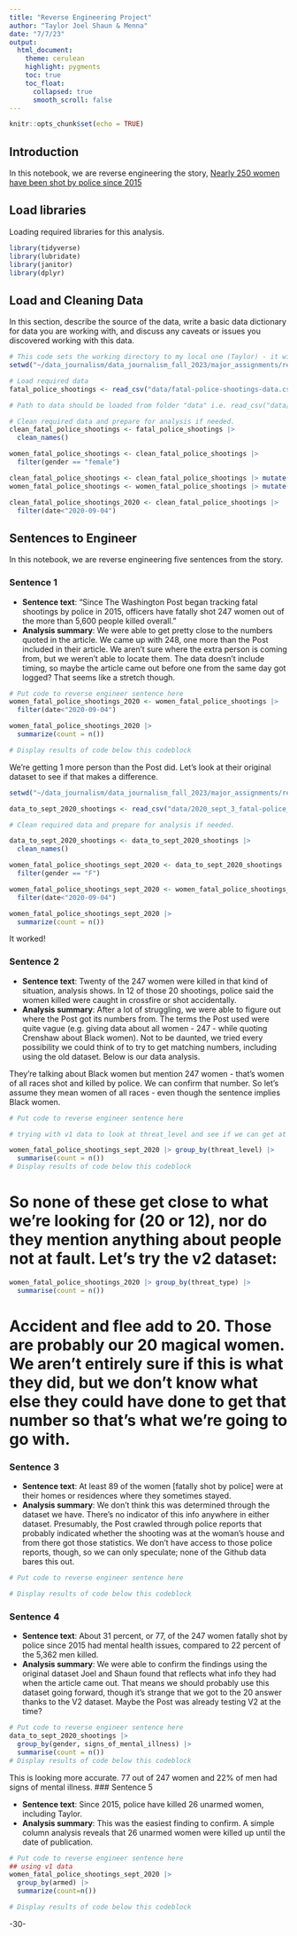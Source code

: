 ```yaml
---
title: "Reverse Engineering Project"
author: "Taylor Joel Shaun & Menna"
date: "7/7/23"
output:
  html_document:
    theme: cerulean
    highlight: pygments
    toc: true
    toc_float:
      collapsed: true
      smooth_scroll: false
---
```


```r
knitr::opts_chunk$set(echo = TRUE)
```

## Introduction 

In this notebook, we are reverse engineering the story, [Nearly 250 women have been shot by police since 2015](https://www.washingtonpost.com/graphics/2020/investigations/police-shootings-women/)

## Load libraries

Loading required libraries for this analysis.

```r
library(tidyverse)
library(lubridate)
library(janitor)
library(dplyr)
```

## Load and Cleaning Data

In this section, describe the source of the data, write a basic data dictionary for data you are working with, and discuss any caveats or issues you discovered working with this data. 

```r
# This code sets the working directory to my local one (Taylor) - it will mess up your code, so erase this section and make sure yours is set to the correct working directory
setwd("~/data_journalism/data_journalism_fall_2023/major_assignments/reverse_engineering/Reverse-Engineering-Project/data")

# Load required data
fatal_police_shootings <- read_csv("data/fatal-police-shootings-data.csv")

# Path to data should be loaded from folder "data" i.e. read_csv("data/name_of_data.csv")

# Clean required data and prepare for analysis if needed. 
clean_fatal_police_shootings <- fatal_police_shootings |> 
  clean_names()

women_fatal_police_shootings <- clean_fatal_police_shootings |>  
  filter(gender == "female") 

clean_fatal_police_shootings <- clean_fatal_police_shootings |> mutate(date=mdy(date))
women_fatal_police_shootings <- women_fatal_police_shootings |> mutate(date=mdy(date))

clean_fatal_police_shootings_2020 <- clean_fatal_police_shootings |>  
  filter(date<"2020-09-04")
```

## Sentences to Engineer
In this notebook, we are reverse engineering five sentences from the story.

### Sentence 1

* **Sentence text**: "Since The Washington Post began tracking fatal shootings by police in 2015, officers have fatally shot 247 women out of the more than 5,600 people killed overall."
* **Analysis summary**: We were able to get pretty close to the numbers quoted in the article. We came up with 248, one more than the Post included in their article. We aren't sure where the extra person is coming from, but we weren't able to locate them. The data doesn't include timing, so maybe the article came out before one from the same day got logged? That seems like a stretch though.

```r
# Put code to reverse engineer sentence here
women_fatal_police_shootings_2020 <- women_fatal_police_shootings |>
  filter(date<"2020-09-04")

women_fatal_police_shootings_2020 |> 
  summarize(count = n())

# Display results of code below this codeblock

```

We're getting 1 more person than the Post did. Let's look at their original dataset to see if that makes a difference.

```r
setwd("~/data_journalism/data_journalism_fall_2023/major_assignments/reverse_engineering/Reverse-Engineering-Project/data")

data_to_sept_2020_shootings <- read_csv("data/2020_sept_3_fatal-police_shootings_data.csv")

# Clean required data and prepare for analysis if needed. 

data_to_sept_2020_shootings <- data_to_sept_2020_shootings |> 
  clean_names()

women_fatal_police_shootings_sept_2020 <- data_to_sept_2020_shootings |>  
  filter(gender == "F") 

women_fatal_police_shootings_sept_2020 <- women_fatal_police_shootings_sept_2020 |>
  filter(date<"2020-09-04")

women_fatal_police_shootings_sept_2020 |> 
  summarize(count = n())

```

It worked!

### Sentence 2

* **Sentence text**: Twenty of the 247 women were killed in that kind of situation, analysis shows. In 12 of those 20 shootings, police said the women killed were caught in crossfire or shot accidentally.
* **Analysis summary**: After a lot of struggling, we were able to figure out where the Post got its numbers from. The terms the Post used were quite vague (e.g. giving data about all women - 247 - while quoting Crenshaw about Black women). Not to be daunted, we tried every possibility we could think of to try to get matching numbers, including using the old dataset. Below is our data analysis.

They're talking about Black women but mention 247 women - that's women of all races shot and killed by police. We can confirm that number. So let's assume they mean women of all races - even though the sentence implies Black women.

```r
# Put code to reverse engineer sentence here

# trying with v1 data to look at threat_level and see if we can get at women who were not the culprit

women_fatal_police_shootings_sept_2020 |> group_by(threat_level) |>
  summarise(count = n())
# Display results of code below this codeblock

```

# So none of these get close to what we're looking for (20 or 12), nor do they mention anything about people not at fault. Let's try the v2 dataset:

```r
women_fatal_police_shootings_2020 |> group_by(threat_type) |>
  summarise(count = n())
```

# Accident and flee add to 20. Those are probably our 20 magical women. We aren't entirely sure if this is what they did, but we don't know what else they could have done to get that number so that's what we're going to go with.

### Sentence 3

* **Sentence text**: At least 89 of the women [fatally shot by police] were at their homes or residences where they sometimes stayed.
* **Analysis summary**: We don't think this was determined through the dataset we have. There's no indicator of this info anywhere in either dataset. Presumably, the Post crawled through police reports that probably indicated whether the shooting was at the woman's house and from there got those statistics. We don't have access to those police reports, though, so we can only speculate; none of the Github data bares this out.

```r
# Put code to reverse engineer sentence here

# Display results of code below this codeblock

```

### Sentence 4

* **Sentence text**: About 31 percent, or 77, of the 247 women fatally shot by police since 2015 had mental health issues, compared to 22 percent of the 5,362 men killed.
* **Analysis summary**: We were able to confirm the findings using the original dataset Joel and Shaun found that reflects what info they had when the article came out. That means we should probably use this dataset going forward, though it's strange that we got to the 20 answer thanks to the V2 dataset. Maybe the Post was already testing V2 at the time?

```r
# Put code to reverse engineer sentence here
data_to_sept_2020_shootings |> 
  group_by(gender, signs_of_mental_illness) |>
  summarise(count = n())
# Display results of code below this codeblock
```

This is looking more accurate. 77 out of 247 women and 22% of men had signs of mental illness.
### Sentence 5

* **Sentence text**: Since 2015, police have killed 26 unarmed women, including Taylor.
* **Analysis summary**: This was the easiest finding to confirm. A simple column analysis reveals that 26 unarmed women were killed up until the date of publication.

```r
# Put code to reverse engineer sentence here
## using v1 data
women_fatal_police_shootings_sept_2020 |> 
  group_by(armed) |> 
  summarize(count=n())

# Display results of code below this codeblock

```

-30-